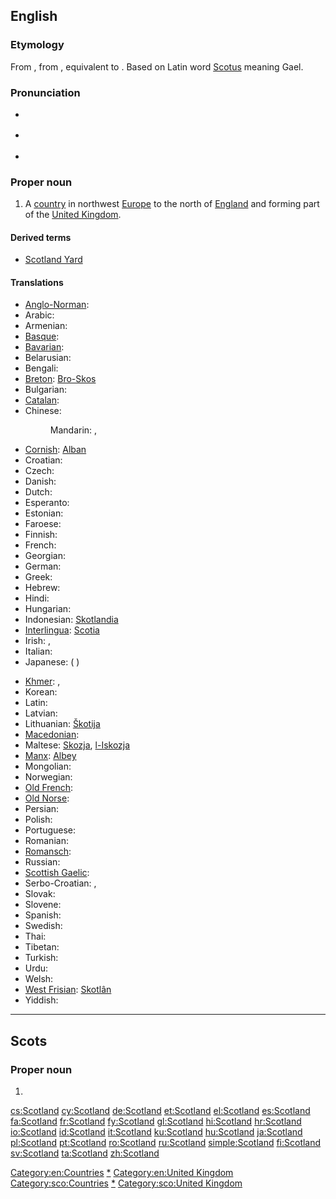 ==English==
{{wikipedia}}

===Etymology===
From {{etyl|enm}}, from {{etyl|ang}} {{term|Scotland||Ireland", later also "Scotland|lit=land of the Scots|lang=ang}}, equivalent to {{compound|Scot|land|lang=-}}. Based on Latin word [[Scotus]] meaning Gael.

===Pronunciation===
* {{a|UK}} {{IPA|/ˈskɒt.lənd/}}
* {{a|US}} {{IPA|/ˈskɑt.lənd/}}
* {{audio|en-us-Scotland.ogg|Audio (US)}}

===Proper noun===
{{en-proper noun}}

# A [[country]] in northwest [[Europe]] to the north of [[England]] and forming part of the [[United Kingdom]].

====Derived terms====
* [[Scotland Yard]]

====Translations====
{{trans-top|country in northwest Europe to the north of England}}
* [[Anglo-Norman]]: {{tø|xno|Escoce}}
* Arabic: {{t|ar|إسكتلندا|f|tr='iskutlanda}}
* Armenian: {{t-|hy|Շոտլանդիա|tr=Šotlandia}}
* [[Basque]]: {{t|eu|Eskozia|xs=Basque}}
* [[Bavarian]]: {{tø|bar|Schottland}}
* Belarusian: {{t|be|Шатландыя|f|tr=Šatlándyja|xs=Belarusian}}
* Bengali: {{t|bn|স্কটল্যান্ড|tr=skaṭlyānḍa|sc=Beng|xs=Bengali}}
* [[Breton]]: [[Bro-Skos]]
* Bulgarian: {{t-|bg|Шотландия|f|tr=Šotlándija}}
* [[Catalan]]: {{t-|ca|Escòcia|f}}
* Chinese:
*: Mandarin: {{t|cmn|蘇格蘭|sc=Hani}}, {{t-|cmn|苏格兰|tr=Sūgélán|sc=Hani}}
* [[Cornish]]: [[Alban]]
* Croatian: {{t|hr|Škotska|f}}
* Czech: {{t+|cs|Skotsko}}
* Danish: {{t+|da|Skotland}}
* Dutch: {{t+|nl|Schotland}}
* Esperanto: {{t-|eo|Skotlando|xs=Esperanto}}
* Estonian: {{t+|et|Šotimaa}}
* Faroese: {{t-|fo|Skotland|n|xs=Faroese}}
* Finnish: {{t+|fi|Skotlanti}}
* French: {{t+|fr|Écosse|f}}
* Georgian: {{t|ka|შოტლანდია|tr=šotʼlandia|sc=Geor|xs=Georgian}}
* German: {{t+|de|Schottland|n}}
* Greek: {{t+|el|Σκωτία|f|tr=Skotía}}
* Hebrew: {{t|he|סקוטלנד|m|tr=skótland}}
* Hindi: {{t|hi|स्कॉटलैंड|tr=skoṭlaiṇḍ|xs=Hindi}}
* Hungarian: {{t+|hu|Skócia}}
* Indonesian: [[Skotlandia]]
* [[Interlingua]]: [[Scotia]]
* Irish: {{t-|ga|Albain|f|xs=Irish}}, {{t|ga|Alba}}
* Italian: {{t+|it|Scozia|f}}
* Japanese: {{t+|ja|スコットランド|tr=Sukottorándo}} ({{qualifier|obsolete}} {{t|ja|蘇格蘭}})
{{trans-mid}}
* [[Khmer]]: {{t|km|ប្រទេសស្កុត|sc=Khmr|tr=prɑteih skot}}, {{t|km|ស្កុតលែនដ៍|sc=Khmr|tr=skotlɛɛn}}
* Korean: {{t|ko|스코틀랜드|tr=Seukoteullaendeu|sc=Hang}}
* Latin: {{t-|la|Caledonia|f}}
* Latvian: {{t|lv|Skotija|f}}
* Lithuanian: [[Škotija]] {{f}}
* [[Macedonian]]: {{t+|mk|Шкотска|f|tr=Škótska}}
* Maltese: [[Skozja]], [[l-Iskozja]]
* [[Manx]]: [[Albey]]
* Mongolian: {{t|mn|Шотланд|tr=Šotlánd|sc=Cyrl|xs=Mongolian}}
* Norwegian: {{t+|no|Skottland}}
* [[Old French]]: {{tø|fro|Escoce|f}}
* [[Old Norse]]: {{tø|non|Skotland|n}}
* Persian: {{t-|fa|اسکاتلند|tr=Eskâtland}}
* Polish: {{t+|pl|Szkocja|f}}
* Portuguese: {{t+|pt|Escócia|f}}
* Romanian: {{t|ro|Scoția|f}}
* [[Romansch]]: {{t|rm|Scozia|f}}
* Russian: {{t-|ru|Шотландия|f|tr=Šotlándija}}
* [[Scottish Gaelic]]: {{t-|gd|Alba|f|xs=Scottish Gaelic}}
* Serbo-Croatian: {{t|sh|Шкотска|f|alt=Шко̏тска|tr=Шкотска|sc=Cyrl|xs=Serbo-Croatian}},  {{t|sh|Škotska|f|alt=Škȍtskā|xs=Serbo-Croatian}}
* Slovak: {{t-|sk|Škótsko|n}}
* Slovene: {{t+|sl|Škotska|f}}
* Spanish: {{t+|es|Escocia|f}}
* Swedish: {{t+|sv|Skottland}}
* Thai: {{t|th|สกอตแลนด์|tr=sòk-òt-laen}}
* Tibetan: {{tø|bo|སུའུ་ཀེ་ལན་|tr=su ke len|sc=Tibt|xs=Tibetan}}
* Turkish: {{t+|tr|İskoçya}}
* Urdu: {{t|ur|اسکاچستان|xs=Urdu}}
* Welsh: {{t-|cy|Alban|f|alt=Yr Alban|xs=Welsh}}
* [[West Frisian]]: [[Skotlân]]
* Yiddish: {{t-|yi|שאָטלאַנד|tr=shotland|xs=Yiddish}}
{{trans-bottom}}

[[Category:en:Countries]]
[[Category:en:Scotland|*]]
[[Category:en:United Kingdom]]

----

==Scots==
{{wikipedia|lang=sco}}

===Proper noun===
{{sco-proper noun}}

# {{l|en|Scotland}}

[[Category:sco:Countries]]
[[Category:sco:Scotland|*]]
[[Category:sco:United Kingdom]]

[[cs:Scotland]]
[[cy:Scotland]]
[[de:Scotland]]
[[et:Scotland]]
[[el:Scotland]]
[[es:Scotland]]
[[fa:Scotland]]
[[fr:Scotland]]
[[fy:Scotland]]
[[gl:Scotland]]
[[hi:Scotland]]
[[hr:Scotland]]
[[io:Scotland]]
[[id:Scotland]]
[[it:Scotland]]
[[ku:Scotland]]
[[hu:Scotland]]
[[ja:Scotland]]
[[pl:Scotland]]
[[pt:Scotland]]
[[ro:Scotland]]
[[ru:Scotland]]
[[simple:Scotland]]
[[fi:Scotland]]
[[sv:Scotland]]
[[ta:Scotland]]
[[zh:Scotland]]